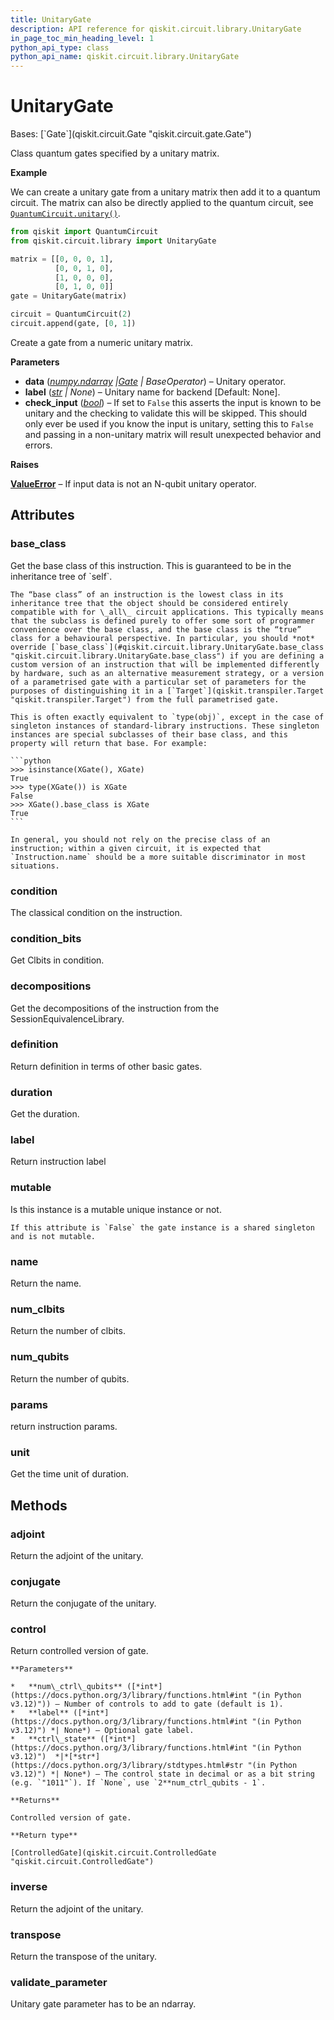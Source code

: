 ```yaml
---
title: UnitaryGate
description: API reference for qiskit.circuit.library.UnitaryGate
in_page_toc_min_heading_level: 1
python_api_type: class
python_api_name: qiskit.circuit.library.UnitaryGate
---
```


# UnitaryGate

<Class id="qiskit.circuit.library.UnitaryGate" isDedicatedPage={true} github="https://github.com/qiskit/qiskit/tree/stable/0.46/qiskit/circuit/library/generalized_gates/unitary.py" signature="qiskit.circuit.library.UnitaryGate(data, label=None, check_input=True)" modifiers="class">
  Bases: [`Gate`](qiskit.circuit.Gate "qiskit.circuit.gate.Gate")

  Class quantum gates specified by a unitary matrix.

  **Example**

  We can create a unitary gate from a unitary matrix then add it to a quantum circuit. The matrix can also be directly applied to the quantum circuit, see [`QuantumCircuit.unitary()`](qiskit.circuit.QuantumCircuit#unitary "qiskit.circuit.QuantumCircuit.unitary").

  ```python
  from qiskit import QuantumCircuit
  from qiskit.circuit.library import UnitaryGate

  matrix = [[0, 0, 0, 1],
            [0, 0, 1, 0],
            [1, 0, 0, 0],
            [0, 1, 0, 0]]
  gate = UnitaryGate(matrix)

  circuit = QuantumCircuit(2)
  circuit.append(gate, [0, 1])
  ```

  Create a gate from a numeric unitary matrix.

  **Parameters**

  *   **data** ([*numpy.ndarray*](https://numpy.org/doc/stable/reference/generated/numpy.ndarray.html#numpy.ndarray "(in NumPy v2.0)")  *|*[*Gate*](qiskit.circuit.Gate "qiskit.circuit.Gate") *| BaseOperator*) – Unitary operator.
  *   **label** ([*str*](https://docs.python.org/3/library/stdtypes.html#str "(in Python v3.12)") *| None*) – Unitary name for backend \[Default: None].
  *   **check\_input** ([*bool*](https://docs.python.org/3/library/functions.html#bool "(in Python v3.12)")) – If set to `False` this asserts the input is known to be unitary and the checking to validate this will be skipped. This should only ever be used if you know the input is unitary, setting this to `False` and passing in a non-unitary matrix will result unexpected behavior and errors.

  **Raises**

  [**ValueError**](https://docs.python.org/3/library/exceptions.html#ValueError "(in Python v3.12)") – If input data is not an N-qubit unitary operator.

  ## Attributes

  ### base\_class

  <Attribute id="qiskit.circuit.library.UnitaryGate.base_class">
    Get the base class of this instruction. This is guaranteed to be in the inheritance tree of `self`.

    The “base class” of an instruction is the lowest class in its inheritance tree that the object should be considered entirely compatible with for \_all\_ circuit applications. This typically means that the subclass is defined purely to offer some sort of programmer convenience over the base class, and the base class is the “true” class for a behavioural perspective. In particular, you should *not* override [`base_class`](#qiskit.circuit.library.UnitaryGate.base_class "qiskit.circuit.library.UnitaryGate.base_class") if you are defining a custom version of an instruction that will be implemented differently by hardware, such as an alternative measurement strategy, or a version of a parametrised gate with a particular set of parameters for the purposes of distinguishing it in a [`Target`](qiskit.transpiler.Target "qiskit.transpiler.Target") from the full parametrised gate.

    This is often exactly equivalent to `type(obj)`, except in the case of singleton instances of standard-library instructions. These singleton instances are special subclasses of their base class, and this property will return that base. For example:

    ```python
    >>> isinstance(XGate(), XGate)
    True
    >>> type(XGate()) is XGate
    False
    >>> XGate().base_class is XGate
    True
    ```

    In general, you should not rely on the precise class of an instruction; within a given circuit, it is expected that `Instruction.name` should be a more suitable discriminator in most situations.
  </Attribute>

  ### condition

  <Attribute id="qiskit.circuit.library.UnitaryGate.condition">
    The classical condition on the instruction.
  </Attribute>

  ### condition\_bits

  <Attribute id="qiskit.circuit.library.UnitaryGate.condition_bits">
    Get Clbits in condition.
  </Attribute>

  ### decompositions

  <Attribute id="qiskit.circuit.library.UnitaryGate.decompositions">
    Get the decompositions of the instruction from the SessionEquivalenceLibrary.
  </Attribute>

  ### definition

  <Attribute id="qiskit.circuit.library.UnitaryGate.definition">
    Return definition in terms of other basic gates.
  </Attribute>

  ### duration

  <Attribute id="qiskit.circuit.library.UnitaryGate.duration">
    Get the duration.
  </Attribute>

  ### label

  <Attribute id="qiskit.circuit.library.UnitaryGate.label">
    Return instruction label
  </Attribute>

  ### mutable

  <Attribute id="qiskit.circuit.library.UnitaryGate.mutable">
    Is this instance is a mutable unique instance or not.

    If this attribute is `False` the gate instance is a shared singleton and is not mutable.
  </Attribute>

  ### name

  <Attribute id="qiskit.circuit.library.UnitaryGate.name">
    Return the name.
  </Attribute>

  ### num\_clbits

  <Attribute id="qiskit.circuit.library.UnitaryGate.num_clbits">
    Return the number of clbits.
  </Attribute>

  ### num\_qubits

  <Attribute id="qiskit.circuit.library.UnitaryGate.num_qubits">
    Return the number of qubits.
  </Attribute>

  ### params

  <Attribute id="qiskit.circuit.library.UnitaryGate.params">
    return instruction params.
  </Attribute>

  ### unit

  <Attribute id="qiskit.circuit.library.UnitaryGate.unit">
    Get the time unit of duration.
  </Attribute>

  ## Methods

  ### adjoint

  <Function id="qiskit.circuit.library.UnitaryGate.adjoint" signature="adjoint()">
    Return the adjoint of the unitary.
  </Function>

  ### conjugate

  <Function id="qiskit.circuit.library.UnitaryGate.conjugate" signature="conjugate()">
    Return the conjugate of the unitary.
  </Function>

  ### control

  <Function id="qiskit.circuit.library.UnitaryGate.control" signature="control(num_ctrl_qubits=1, label=None, ctrl_state=None)">
    Return controlled version of gate.

    **Parameters**

    *   **num\_ctrl\_qubits** ([*int*](https://docs.python.org/3/library/functions.html#int "(in Python v3.12)")) – Number of controls to add to gate (default is 1).
    *   **label** ([*int*](https://docs.python.org/3/library/functions.html#int "(in Python v3.12)") *| None*) – Optional gate label.
    *   **ctrl\_state** ([*int*](https://docs.python.org/3/library/functions.html#int "(in Python v3.12)")  *|*[*str*](https://docs.python.org/3/library/stdtypes.html#str "(in Python v3.12)") *| None*) – The control state in decimal or as a bit string (e.g. `"1011"`). If `None`, use `2**num_ctrl_qubits - 1`.

    **Returns**

    Controlled version of gate.

    **Return type**

    [ControlledGate](qiskit.circuit.ControlledGate "qiskit.circuit.ControlledGate")
  </Function>

  ### inverse

  <Function id="qiskit.circuit.library.UnitaryGate.inverse" signature="inverse()">
    Return the adjoint of the unitary.
  </Function>

  ### transpose

  <Function id="qiskit.circuit.library.UnitaryGate.transpose" signature="transpose()">
    Return the transpose of the unitary.
  </Function>

  ### validate\_parameter

  <Function id="qiskit.circuit.library.UnitaryGate.validate_parameter" signature="validate_parameter(parameter)">
    Unitary gate parameter has to be an ndarray.
  </Function>
</Class>

